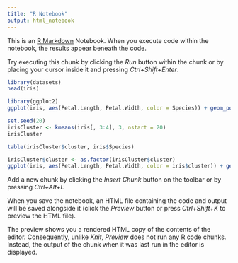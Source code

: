 ---
title: "R Notebook"
output: html_notebook
---

This is an [R Markdown](http://rmarkdown.rstudio.com) Notebook. When you execute code within the notebook, the results appear beneath the code. 

Try executing this chunk by clicking the *Run* button within the chunk or by placing your cursor inside it and pressing *Ctrl+Shift+Enter*. 

```{r}
library(datasets)
head(iris)
```

```{r}
library(ggplot2)
ggplot(iris, aes(Petal.Length, Petal.Width, color = Species)) + geom_point()
```

```{r}
set.seed(20)
irisCluster <- kmeans(iris[, 3:4], 3, nstart = 20)
irisCluster
```

```{r}
table(irisCluster$cluster, iris$Species)
```
```{r}
irisCluster$cluster <- as.factor(irisCluster$cluster)
ggplot(iris, aes(Petal.Length, Petal.Width, color = iris$cluster)) + geom_point()
```

Add a new chunk by clicking the *Insert Chunk* button on the toolbar or by pressing *Ctrl+Alt+I*.

When you save the notebook, an HTML file containing the code and output will be saved alongside it (click the *Preview* button or press *Ctrl+Shift+K* to preview the HTML file).

The preview shows you a rendered HTML copy of the contents of the editor. Consequently, unlike *Knit*, *Preview* does not run any R code chunks. Instead, the output of the chunk when it was last run in the editor is displayed.
